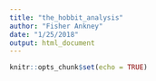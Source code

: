 ```yaml
---
title: "the_hobbit_analysis"
author: "Fisher Ankney"
date: "1/25/2018"
output: html_document
---
```


```r
knitr::opts_chunk$set(echo = TRUE)
```
